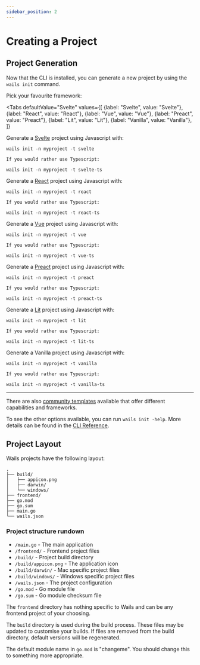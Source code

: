 ```yaml
---
sidebar_position: 2
---
```


# Creating a Project

## Project Generation

Now that the CLI is installed, you can generate a new project by using the `wails init` command.

Pick your favourite framework:





<Tabs
    defaultValue="Svelte"
    values={[
        {label: "Svelte", value: "Svelte"},
        {label: "React", value: "React"},
        {label: "Vue", value: "Vue"},
        {label: "Preact", value: "Preact"},
        {label: "Lit", value: "Lit"},
        {label: "Vanilla", value: "Vanilla"},
    ]}
>
<TabItem value="Svelte">
    Generate a <a href="https://svelte.dev/">Svelte</a> project using Javascript with:<br/>

    wails init -n myproject -t svelte

    If you would rather use Typescript:

    wails init -n myproject -t svelte-ts
</TabItem>
<TabItem value="React">
    Generate a <a href="https://reactjs.org/">React</a> project using Javascript with:<br/>

    wails init -n myproject -t react

    If you would rather use Typescript:

    wails init -n myproject -t react-ts
</TabItem>
<TabItem value="Vue">
    Generate a <a href="https://vuejs.org/">Vue</a> project using Javascript with:<br/>

    wails init -n myproject -t vue

    If you would rather use Typescript:

    wails init -n myproject -t vue-ts
</TabItem>
<TabItem value="Preact">
    Generate a <a href="https://preactjs.com/">Preact</a> project using Javascript with:<br/>

    wails init -n myproject -t preact

    If you would rather use Typescript:

    wails init -n myproject -t preact-ts
</TabItem>
<TabItem value="Lit">
    Generate a <a href="https://lit.dev/">Lit</a> project using Javascript with:<br/>

    wails init -n myproject -t lit

    If you would rather use Typescript:

    wails init -n myproject -t lit-ts
</TabItem>
<TabItem value="Vanilla">
    Generate a Vanilla project using Javascript with:<br/>

    wails init -n myproject -t vanilla

    If you would rather use Typescript:

    wails init -n myproject -t vanilla-ts
</TabItem>
</Tabs>

<hr/>

There are also [community templates](../community/templates.mdx) available that offer different capabilities and frameworks.

To see the other options available, you can run `wails init -help`.
More details can be found in the [CLI Reference](../reference/cli.mdx#init).

## Project Layout

Wails projects have the following layout:

```
.
├── build/
│   ├── appicon.png
│   ├── darwin/
│   └── windows/
├── frontend/
├── go.mod
├── go.sum
├── main.go
└── wails.json
```

### Project structure rundown

- `/main.go` - The main application
- `/frontend/` - Frontend project files
- `/build/` - Project build directory
- `/build/appicon.png` - The application icon
- `/build/darwin/` - Mac specific project files
- `/build/windows/` - Windows specific project files
- `/wails.json` - The project configuration
- `/go.mod` - Go module file
- `/go.sum` - Go module checksum file

The `frontend` directory has nothing specific to Wails and can be any frontend project of your choosing.

The `build` directory is used during the build process. These files may be updated to customise your builds. If
files are removed from the build directory, default versions will be regenerated.

The default module name in `go.mod` is "changeme". You should change this to something more appropriate.
